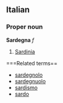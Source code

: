 ==Italian==
===Proper noun===
'''Sardegna''' ''f''

# [[Sardinia]]

===Related terms==
*[[sardegnolo]]
*[[sardegnuolo]]
*[[sardismo]]
*[[sardo]]